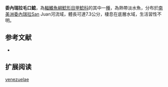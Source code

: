{{Speciesbox
| name = 委內瑞拉毛口鯰
| image = 
| image_width = 250px
| image_caption = 
| status = NE
| status_system = IUCN3.1
| genus = Chaetostoma
| species = venezuelae
| authority = [[Schultz|Schultz]], 1944
| synonyms = *''Corymbophanes venezuelae '',Schultz, 1944 
}}

'''委內瑞拉毛口鯰'''，為[[輻鰭魚綱|輻鰭魚綱]][[鯰形目|鯰形目]][[甲鯰科|甲鯰科]]的其中一[[種|種]]，為熱帶淡水魚，分布於[[南美洲|南美洲]][[委內瑞拉|委內瑞拉]]San Juan河流域，體長可達7.3公分，棲息在底層水域，生活習性不明。

==参考文献==
*{{FishBase_species|genus=Chaetostoma|species=venezuelae|year=2014|month=11}}

== 扩展阅读 ==
{{refbegin}}
{{wikispecies-inline|Chaetostoma venezuelae|委內瑞拉毛口鯰}}
{{refend}}
{{Taxonbar|from=Q5538811}}

[[Category:毛口鯰屬|venezuelae]]